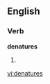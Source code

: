 ==English==

===Verb===
'''denatures'''

# {{third-person singular of|[[denature]]}}

[[vi:denatures]]